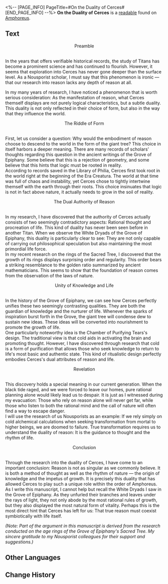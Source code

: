 <%-- [PAGE_INFO]
PageTitle=#On the Duality of Cerces#
[END_PAGE_INFO] --%>
{{Readable Infobox
|id           = 483
|partIds      = 190796
|title        = 
|image        = Item On the Duality of Cerces.png
|world        = Amphoreus
|parts        = 1
|author       = <!--to be added-->
|description  = The work of a Nousporist scholar that revolutionized the way the people of the Grove thought of the Titan, Cerces.
|part1        = On the Duality of Cerces
|source1      = {{cx|Source missing}}
|characters   = 
|factions     = 
}}
'''On the Duality of Cerces''' is a [[readable]] found on [[Amphoreus]].
<!--
==Location==
{{Map Embed|<map name>|<marker id>}}
-->
==Text==
<div align="center">Preamble</div><br />In the years that offers verifiable historical records, the study of Titans has become a prominent science and has continued to flourish. However, it seems that exploration into Cerces has never gone deeper than the surface level. As a Nousporist scholar, I must say that this phenomenon is ironic &mdash; that our research into reason lacks any depth of reason at all.

In my many years of research, I have noticed a phenomenon that is worth serious consideration: As the manifestation of reason, what Cerces themself displays are not purely logical characteristics, but a subtle duality. This duality is not only reflected in their choice of form, but also in the way that they influence the world.

<div align="center">The Riddle of Form</div><br />First, let us consider a question: Why would the embodiment of reason choose to descend to the world in the form of the giant tree? This choice in itself harbors a deeper meaning. There are many records of scholars' thoughts regarding this question in the ancient writings of the Grove of Epiphany. Some believe that this is a rejection of geometry, and some believe that this hints that logic must be rooted in reality.<br />According to records saved in the Library of Philia, Cerces first took root in the world right at the beginning of the Era Creatura. The world at that time was full of chaos and instability, yet Cerces chose to tightly intertwine themself with the earth through their roots. This choice insinuates that logic is not in fact above nature, it actually needs to grow in the soil of reality.

<div align="center">The Dual Authority of Reason</div><br />In my research, I have discovered that the authority of Cerces actually consists of two seemingly contradictory aspects: Rational thought and procreation of life. This kind of duality has never been seen before in another Titan. When we observe the White Dryads of the Grove of Epiphany, this duality is particularly clear to see: They are not only capable of carrying out philosophical speculation but also maintaining the most primordial life force.<br />In my recent research on the rings of the Sacred Tree, I discovered that the growth of its rings displays surprising order and regularity. This order bears a striking resemblance to the golden ratio summarized by ancient mathematicians. This seems to show that the foundation of reason comes from the observation of the laws of nature.

<div align="center">Unity of Knowledge and Life</div><br />In the history of the Grove of Epiphany, we can see how Cerces perfectly unifies these two seemingly contrasting qualities. They are both the guardian of knowledge and the nurturer of life. Whenever the sparks of inspiration burst forth in the Grove, the giant tree will condense dew to sustain new ideas. These ideas will be converted into nourishment to promote the growth of life.<br />One particularly noteworthy idea is the Chamber of Purifying Tears's design. The traditional view is that cold aids in activating the brain and promoting thought. However, I have discovered through research that cold is a form of purification that allows those who seek knowledge to return to life's most basic and authentic state. This kind of ritualistic design perfectly embodies Cerces's dual attributes of reason and life.

<div align="center">Revelation</div><br />This discovery holds a special meaning in our current generation. When the black tide raged, and we were forced to leave our homes, pure rational planning alone would likely lead us to despair. It is just as I witnessed during my evacuation: Those who rely on reason alone will never get far, while those who listen to both the rational mind and the call of nature will often find a way to escape danger.<br />I will use the research of us Nousporists as an example: If we rely simply on cold alchemical calculations when seeking transformation from mortal to higher beings, we are doomed to failure. True transformation requires us to understand the duality of reason: It is the guidance to thought and the rhythm of life.

<div align="center">Conclusion</div><br />Through the research into the duality of Cerces, I have come to an important conclusion: Reason is not as singular as we commonly believe. It is both a method of thought as well as the rhythm of nature &mdash; the origin of knowledge and the impetus of growth. It is precisely this duality that has allowed Cerces to play such a unique role within the order of Amphoreus.<br />As I write this manuscript, I cannot help but recall the White Dryads I saw in the Grove of Epiphany. As they unfurled their branches and leaves under the rays of light, they not only abode by the most rational rules of growth, but they also displayed the most natural form of vitality. Perhaps this is the most direct hint that Cerces has left for us: That true reason must coexist symbiotically with life itself.

''(Note: Part of the argument in this manuscript is derived from the research conducted on the age rings of the Grove of Epiphany's Sacred Tree. My sincere gratitude to my Nousporist colleagues for their support and suggestions.)''

<!--
==Trivia==
* 
-->
==Other Languages==
{{Other Languages
|en   = On the Duality of Cerces
|zhs  = 论瑟希斯的双重性
|zht  = 論瑟希斯的雙重性
|ja   = サーシスの二元性について
|ko   = 세르세스의 이중성에 대하여
|es   = Sobre la dualidad de Cerces
|fr   = La dualité de Cercès
|ru   = О дуализме Керкес
|th   = ว่าด้วยทวิลักษณ์ของ Cerces
|vi   = Bàn Về Tính Hai Mặt Của Cerces
|de   = Über die Dualität von Cerces
|id   = Teori Dualitas Cerces
|pt   = Na Dualidade de Cerces
}}

==Change History==
{{Change History|3.1}}